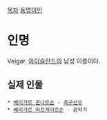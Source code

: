 [[목차]]
[[동명이인]]

= 인명 =
Veigar. [[아이슬란드]]의 남성 이름이다.
== 실제 인물 ==
 * [[베이가르 귄나르손]] - [[축구]]선수
 * [[베이가르 마르게이르손]] - 음악가
